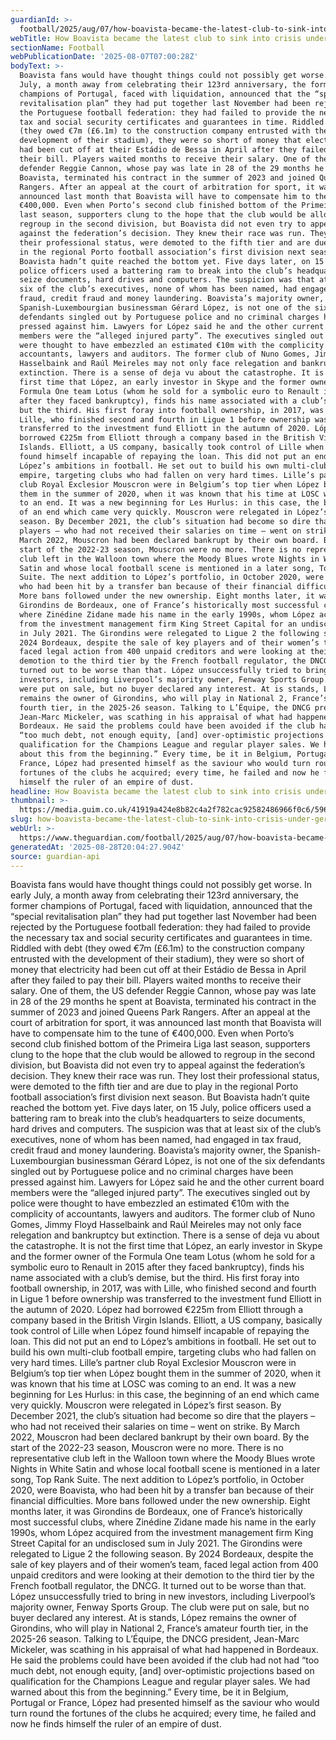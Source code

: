 ```yaml
---
guardianId: >-
  football/2025/aug/07/how-boavista-became-the-latest-club-to-sink-into-crisis-under-gerard-lopez
webTitle: How Boavista became the latest club to sink into crisis under Gérard López
sectionName: Football
webPublicationDate: '2025-08-07T07:00:28Z'
bodyText: >-
  Boavista fans would have thought things could not possibly get worse. In early
  July, a month away from celebrating their 123rd anniversary, the former
  champions of Portugal, faced with liquidation, announced that the “special
  revitalisation plan” they had put together last November had been rejected by
  the Portuguese football federation: they had failed to provide the necessary
  tax and social security certificates and guarantees in time. Riddled with debt
  (they owed €7m (£6.1m) to the construction company entrusted with the
  development of their stadium), they were so short of money that electricity
  had been cut off at their Estádio de Bessa in April after they failed to pay
  their bill. Players waited months to receive their salary. One of them, the US
  defender Reggie Cannon, whose pay was late in 28 of the 29 months he spent at
  Boavista, terminated his contract in the summer of 2023 and joined Queens Park
  Rangers. After an appeal at the court of arbitration for sport, it was
  announced last month that Boavista will have to compensate him to the tune of
  €400,000. Even when Porto’s second club finished bottom of the Primeira Liga
  last season, supporters clung to the hope that the club would be allowed to
  regroup in the second division, but Boavista did not even try to appeal
  against the federation’s decision. They knew their race was run. They lost
  their professional status, were demoted to the fifth tier and are due to play
  in the regional Porto football association’s first division next season. But
  Boavista hadn’t quite reached the bottom yet. Five days later, on 15 July,
  police officers used a battering ram to break into the club’s headquarters to
  seize documents, hard drives and computers. The suspicion was that at least
  six of the club’s executives, none of whom has been named, had engaged in tax
  fraud, credit fraud and money laundering. Boavista’s majority owner, the
  Spanish-Luxembourgian businessman Gérard López, is not one of the six
  defendants singled out by Portuguese police and no criminal charges have been
  pressed against him. Lawyers for López said he and the other current board
  members were the “alleged injured party”. The executives singled out by police
  were thought to have embezzled an estimated €10m with the complicity of
  accountants, lawyers and auditors. The former club of Nuno Gomes, Jimmy Floyd
  Hasselbaink and Raúl Meireles may not only face relegation and bankruptcy but
  extinction. There is a sense of deja vu about the catastrophe. It is not the
  first time that López, an early investor in Skype and the former owner of the
  Formula One team Lotus (whom he sold for a symbolic euro to Renault in 2015
  after they faced bankruptcy), finds his name associated with a club’s demise,
  but the third. His first foray into football ownership, in 2017, was with
  Lille, who finished second and fourth in Ligue 1 before ownership was
  transferred to the investment fund Elliott in the autumn of 2020. López had
  borrowed €225m from Elliott through a company based in the British Virgin
  Islands. Elliott, a US company, basically took control of Lille when López
  found himself incapable of repaying the loan. This did not put an end to
  López’s ambitions in football. He set out to build his own multi-club football
  empire, targeting clubs who had fallen on very hard times. Lille’s partner
  club Royal Exclesior Mouscron were in Belgium’s top tier when López bought
  them in the summer of 2020, when it was known that his time at LOSC was coming
  to an end. It was a new beginning for Les Hurlus: in this case, the beginning
  of an end which came very quickly. Mouscron were relegated in López’s first
  season. By December 2021, the club’s situation had become so dire that the
  players – who had not received their salaries on time – went on strike. By
  March 2022, Mouscron had been declared bankrupt by their own board. By the
  start of the 2022-23 season, Mouscron were no more. There is no representative
  club left in the Walloon town where the Moody Blues wrote Nights in White
  Satin and whose local football scene is mentioned in a later song, Top Rank
  Suite. The next addition to López’s portfolio, in October 2020, were Boavista,
  who had been hit by a transfer ban because of their financial difficulties.
  More bans followed under the new ownership. Eight months later, it was
  Girondins de Bordeaux, one of France’s historically most successful clubs,
  where Zinédine Zidane made his name in the early 1990s, whom López acquired
  from the investment management firm King Street Capital for an undisclosed sum
  in July 2021. The Girondins were relegated to Ligue 2 the following season. By
  2024 Bordeaux, despite the sale of key players and of their women’s team,
  faced legal action from 400 unpaid creditors and were looking at their
  demotion to the third tier by the French football regulator, the DNCG. It
  turned out to be worse than that. López unsuccessfully tried to bring in new
  investors, including Liverpool’s majority owner, Fenway Sports Group. The club
  were put on sale, but no buyer declared any interest. At is stands, López
  remains the owner of Girondins, who will play in National 2, France’s amateur
  fourth tier, in the 2025-26 season. Talking to L’Équipe, the DNCG president,
  Jean-Marc Mickeler, was scathing in his appraisal of what had happened in
  Bordeaux. He said the problems could have been avoided if the club had not had
  “too much debt, not enough equity, [and] over-optimistic projections based on
  qualification for the Champions League and regular player sales. We had warned
  about this from the beginning.” Every time, be it in Belgium, Portugal or
  France, López had presented himself as the saviour who would turn round the
  fortunes of the clubs he acquired; every time, he failed and now he finds
  himself the ruler of an empire of dust.
headline: How Boavista became the latest club to sink into crisis under Gérard López
thumbnail: >-
  https://media.guim.co.uk/41919a424e8b82c4a2f782cac92582486966f0c6/596_595_2590_2072/500.jpg
slug: how-boavista-became-the-latest-club-to-sink-into-crisis-under-gerard-lopez
webUrl: >-
  https://www.theguardian.com/football/2025/aug/07/how-boavista-became-the-latest-club-to-sink-into-crisis-under-gerard-lopez
generatedAt: '2025-08-28T20:04:27.904Z'
source: guardian-api
---
```

Boavista fans would have thought things could not possibly get worse. In early July, a month away from celebrating their 123rd anniversary, the former champions of Portugal, faced with liquidation, announced that the “special revitalisation plan” they had put together last November had been rejected by the Portuguese football federation: they had failed to provide the necessary tax and social security certificates and guarantees in time. Riddled with debt (they owed €7m (£6.1m) to the construction company entrusted with the development of their stadium), they were so short of money that electricity had been cut off at their Estádio de Bessa in April after they failed to pay their bill. Players waited months to receive their salary. One of them, the US defender Reggie Cannon, whose pay was late in 28 of the 29 months he spent at Boavista, terminated his contract in the summer of 2023 and joined Queens Park Rangers. After an appeal at the court of arbitration for sport, it was announced last month that Boavista will have to compensate him to the tune of €400,000. Even when Porto’s second club finished bottom of the Primeira Liga last season, supporters clung to the hope that the club would be allowed to regroup in the second division, but Boavista did not even try to appeal against the federation’s decision. They knew their race was run. They lost their professional status, were demoted to the fifth tier and are due to play in the regional Porto football association’s first division next season. But Boavista hadn’t quite reached the bottom yet. Five days later, on 15 July, police officers used a battering ram to break into the club’s headquarters to seize documents, hard drives and computers. The suspicion was that at least six of the club’s executives, none of whom has been named, had engaged in tax fraud, credit fraud and money laundering. Boavista’s majority owner, the Spanish-Luxembourgian businessman Gérard López, is not one of the six defendants singled out by Portuguese police and no criminal charges have been pressed against him. Lawyers for López said he and the other current board members were the “alleged injured party”. The executives singled out by police were thought to have embezzled an estimated €10m with the complicity of accountants, lawyers and auditors. The former club of Nuno Gomes, Jimmy Floyd Hasselbaink and Raúl Meireles may not only face relegation and bankruptcy but extinction. There is a sense of deja vu about the catastrophe. It is not the first time that López, an early investor in Skype and the former owner of the Formula One team Lotus (whom he sold for a symbolic euro to Renault in 2015 after they faced bankruptcy), finds his name associated with a club’s demise, but the third. His first foray into football ownership, in 2017, was with Lille, who finished second and fourth in Ligue 1 before ownership was transferred to the investment fund Elliott in the autumn of 2020. López had borrowed €225m from Elliott through a company based in the British Virgin Islands. Elliott, a US company, basically took control of Lille when López found himself incapable of repaying the loan. This did not put an end to López’s ambitions in football. He set out to build his own multi-club football empire, targeting clubs who had fallen on very hard times. Lille’s partner club Royal Exclesior Mouscron were in Belgium’s top tier when López bought them in the summer of 2020, when it was known that his time at LOSC was coming to an end. It was a new beginning for Les Hurlus: in this case, the beginning of an end which came very quickly. Mouscron were relegated in López’s first season. By December 2021, the club’s situation had become so dire that the players – who had not received their salaries on time – went on strike. By March 2022, Mouscron had been declared bankrupt by their own board. By the start of the 2022-23 season, Mouscron were no more. There is no representative club left in the Walloon town where the Moody Blues wrote Nights in White Satin and whose local football scene is mentioned in a later song, Top Rank Suite. The next addition to López’s portfolio, in October 2020, were Boavista, who had been hit by a transfer ban because of their financial difficulties. More bans followed under the new ownership. Eight months later, it was Girondins de Bordeaux, one of France’s historically most successful clubs, where Zinédine Zidane made his name in the early 1990s, whom López acquired from the investment management firm King Street Capital for an undisclosed sum in July 2021. The Girondins were relegated to Ligue 2 the following season. By 2024 Bordeaux, despite the sale of key players and of their women’s team, faced legal action from 400 unpaid creditors and were looking at their demotion to the third tier by the French football regulator, the DNCG. It turned out to be worse than that. López unsuccessfully tried to bring in new investors, including Liverpool’s majority owner, Fenway Sports Group. The club were put on sale, but no buyer declared any interest. At is stands, López remains the owner of Girondins, who will play in National 2, France’s amateur fourth tier, in the 2025-26 season. Talking to L’Équipe, the DNCG president, Jean-Marc Mickeler, was scathing in his appraisal of what had happened in Bordeaux. He said the problems could have been avoided if the club had not had “too much debt, not enough equity, [and] over-optimistic projections based on qualification for the Champions League and regular player sales. We had warned about this from the beginning.” Every time, be it in Belgium, Portugal or France, López had presented himself as the saviour who would turn round the fortunes of the clubs he acquired; every time, he failed and now he finds himself the ruler of an empire of dust.
